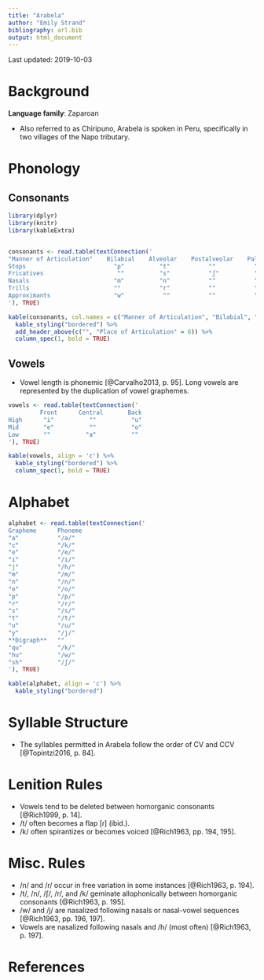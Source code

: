 ```yaml
---
title: "Arabela"
author: "Emily Strand"
bibliography: arl.bib
output: html_document
---
```


Last updated: 2019-10-03

# Background

**Language family**: Zaparoan

* Also referred to as Chiripuno, Arabela is spoken in Peru, specifically in two villages of the Napo tributary.

# Phonology

## Consonants

```r

library(dplyr)
library(knitr)
library(kableExtra)


consonants <- read.table(textConnection('
"Manner of Articulation"    Bilabial    Alveolar    Postalveolar    Palatal  Velar    Glottal
Stops                         "p"          "t"           ""           ""      "k"       ""
Fricatives                     ""          "s"           "ʃ"          ""      ""        "h"
Nasals                        "m"          "n"           ""           ""      ""        ""
Trills                        ""           "r"           ""           ""      ""        ""
Approximants                  "w"           ""           ""           "j"     ""        ""
'), TRUE)

kable(consonants, col.names = c("Manner of Articulation", "Bilabial", "Alveolar", "Postalveolar", "Palatal", "Velar", "Glottal"), align = 'c') %>%
  kable_styling("bordered") %>%
  add_header_above(c("", "Place of Articulation" = 6)) %>%
  column_spec(1, bold = TRUE)
```

## Vowels

* Vowel length is phonemic [@Carvalho2013, p. 95]. Long vowels are represented by the duplication of vowel graphemes.

```r

vowels <- read.table(textConnection('
         Front      Central       Back
High      "i"          ""          "u"
Mid       "e"          ""          "o"
Low       ""          "a"          ""
'), TRUE)

kable(vowels, align = 'c') %>%
  kable_styling("bordered") %>%
  column_spec(1, bold = TRUE)
```

# Alphabet

```r

alphabet <- read.table(textConnection('
Grapheme      Phoneme
"a"           "/a/"  
"c"           "/k/"  
"e"           "/e/"   
"i"           "/i/"  
"j"           "/h/"  
"m"           "/m/"  
"n"           "/n/"  
"o"           "/o/"  
"p"           "/p/"  
"r"           "/r/"  
"s"           "/s/"  
"t"           "/t/"  
"u"           "/u/"  
"y"           "/j/"  
**Digraph**   ""
"qu"          "/k/"  
"hu"          "/w/"  
"sh"          "/ʃ/"
'), TRUE)

kable(alphabet, align = 'c') %>%
  kable_styling("bordered")
```  

# Syllable Structure

* The syllables permitted in Arabela follow the order of CV and CCV [@Topintzi2016, p. 84].


# Lenition Rules

* Vowels tend to be deleted between homorganic consonants [@Rich1999, p. 14].
* /t/ often becomes a flap [ɾ] (ibid.).
* /k/ often spirantizes or becomes voiced [@Rich1963, pp. 194, 195].

# Misc. Rules

* /n/ and /r/ occur in free variation in some instances [@Rich1963, p. 194].
* /t/, /n/, /ʃ/, /r/, and /k/ geminate allophonically between homorganic consonants [@Rich1963, p. 195].
* /w/ and /j/ are nasalized following nasals or nasal-vowel sequences [@Rich1963, pp. 196, 197].
* Vowels are nasalized following nasals and /h/ (most often) [@Rich1963, p. 197].

# References
